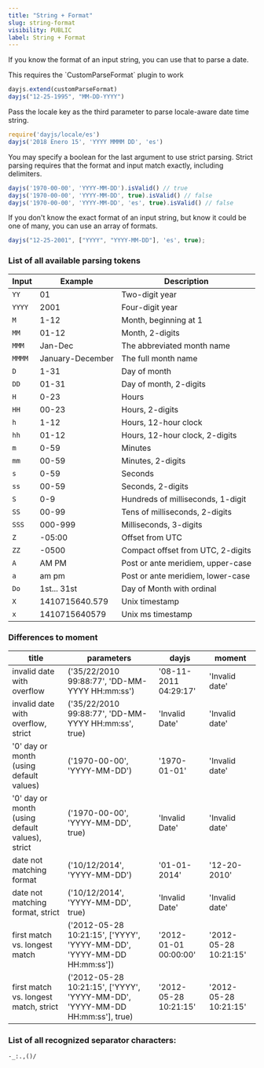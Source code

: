 ```yaml
---
title: "String + Format"
slug: string-format
visibility: PUBLIC
label: String + Format
---
```


If you know the format of an input string, you can use that to parse a date.

<Callout type="info">
This requires the `CustomParseFormat` plugin to work
</Callout>

```js
dayjs.extend(customParseFormat)
dayjs("12-25-1995", "MM-DD-YYYY")
```

Pass the locale key as the third parameter to parse locale-aware date time string.
```js
require('dayjs/locale/es')
dayjs('2018 Enero 15', 'YYYY MMMM DD', 'es')
```

You may specify a boolean for the last argument to use strict parsing. Strict parsing requires that the format and input match exactly, including delimiters.

```js
dayjs('1970-00-00', 'YYYY-MM-DD').isValid() // true
dayjs('1970-00-00', 'YYYY-MM-DD', true).isValid() // false
dayjs('1970-00-00', 'YYYY-MM-DD', 'es', true).isValid() // false
```

If you don't know the exact format of an input string, but know it could be one of many, you can use an array of formats.
```js
dayjs("12-25-2001", ["YYYY", "YYYY-MM-DD"], 'es', true);
```

### List of all available parsing tokens

| Input  | Example          | Description                       |
| ------ | ---------------- | --------------------------------- |
| `YY`   | 01               | Two-digit year                    |
| `YYYY` | 2001             | Four-digit year                   |
| `M`    | 1-12             | Month, beginning at 1             |
| `MM`   | 01-12            | Month, 2-digits                   |
| `MMM`  | Jan-Dec          | The abbreviated month name        |
| `MMMM` | January-December | The full month name               |
| `D`    | 1-31             | Day of month                      |
| `DD`   | 01-31            | Day of month, 2-digits            |
| `H`    | 0-23             | Hours                             |
| `HH`   | 00-23            | Hours, 2-digits                   |
| `h`    | 1-12             | Hours, 12-hour clock              |
| `hh`   | 01-12            | Hours, 12-hour clock, 2-digits    |
| `m`    | 0-59             | Minutes                           |
| `mm`   | 00-59            | Minutes, 2-digits                 |
| `s`    | 0-59             | Seconds                           |
| `ss`   | 00-59            | Seconds, 2-digits                 |
| `S`    | 0-9              | Hundreds of milliseconds, 1-digit |
| `SS`   | 00-99            | Tens of milliseconds, 2-digits    |
| `SSS`  | 000-999          | Milliseconds, 3-digits            |
| `Z`    | -05:00           | Offset from UTC                   |
| `ZZ`   | -0500            | Compact offset from UTC, 2-digits |
| `A`    | AM PM            | Post or ante meridiem, upper-case |
| `a`    | am pm            | Post or ante meridiem, lower-case |
| `Do`   | 1st... 31st      | Day of Month with ordinal         |
| `X`    | 1410715640.579   | Unix timestamp                    |
| `x`    | 1410715640579    | Unix ms timestamp                 |


### Differences to moment

| title | parameters | dayjs | moment |
|-------|------------|-------|--------|
| invalid date with overflow | ('35/22/2010 99:88:77', 'DD-MM-YYYY HH:mm:ss') | '08-11-2011 04:29:17' | 'Invalid date' |
| invalid date with overflow, strict | ('35/22/2010 99:88:77', 'DD-MM-YYYY HH:mm:ss', true) | 'Invalid Date' | 'Invalid date' |
| '0' day or month (using default values) | ('1970-00-00', 'YYYY-MM-DD') | '1970-01-01' | 'Invalid date' |
| '0' day or month (using default values), strict | ('1970-00-00', 'YYYY-MM-DD', true) | 'Invalid Date' | 'Invalid date' |
| date not matching format | ('10/12/2014', 'YYYY-MM-DD') | '01-01-2014' | '12-20-2010' |
| date not matching format, strict | ('10/12/2014', 'YYYY-MM-DD', true) | 'Invalid Date' | 'Invalid date' |
| first match vs. longest match | ('2012-05-28 10:21:15', ['YYYY', 'YYYY-MM-DD', 'YYYY-MM-DD HH:mm:ss']) | '2012-01-01 00:00:00' | '2012-05-28 10:21:15' |
| first match vs. longest match, strict | ('2012-05-28 10:21:15', ['YYYY', 'YYYY-MM-DD', 'YYYY-MM-DD HH:mm:ss'], true) | '2012-05-28 10:21:15' | '2012-05-28 10:21:15' |



### List of all recognized separator characters:  
`-_:.,()/`

